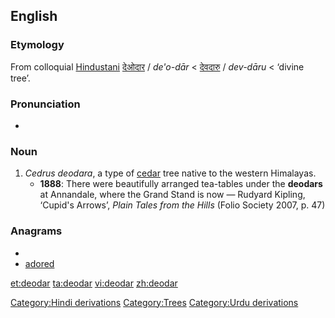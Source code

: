 ==English==

===Etymology===
From colloquial [[w:Hindustani|Hindustani]] [[देओदार]] / {{ur-Arab|[[دیودار]]}} ''de'o-dār'' < [[देवदारु]] / {{ur-Arab|[[دیودار]]}} ''dev-dāru'' < {{etyl|sa}} {{term|देवदारु|tr=deva-dāru|sc=Deva|lang=sa}} ‘divine tree’.

===Pronunciation===
* {{IPA|/ˈdiːəʊdɑː/}}

===Noun===
{{en-noun}}

# ''Cedrus deodara'', a type of [[cedar]] tree native to the western Himalayas.
#* '''1888''': There were beautifully arranged tea-tables under the '''deodars''' at Annandale, where the Grand Stand is now — Rudyard Kipling, ‘Cupid's Arrows’, ''Plain Tales from the Hills'' (Folio Society 2007, p. 47)

===Anagrams===
* {{alphagram|addeor}}
* [[adored#English|adored]]


[[Category:Hindi derivations]]
[[Category:Trees]]
[[Category:Urdu derivations]]

[[et:deodar]]
[[ta:deodar]]
[[vi:deodar]]
[[zh:deodar]]